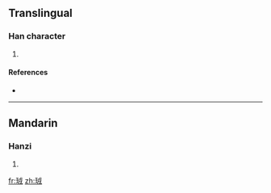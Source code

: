 ==Translingual==

===Han character===
{{Han char|rn=96|rad=玉|as=06|sn=10|four=|canj=一土戈竹一 (MGIHM)}}

# {{defn|Han|sort=玉06}}

====References====
* {{Han ref|kx=0731.170|dkj=20974|dj=1142.280|hdz=21110.050|uh=73EC|ud=29676}}

----

==Mandarin==

===Hanzi===
{{cmn-hanzi|pin=[[xù]] ([[xu4]])|wg=hsü<sup>4</sup>}}

# {{defn|Mandarin}}

[[fr:珬]]
[[zh:珬]]